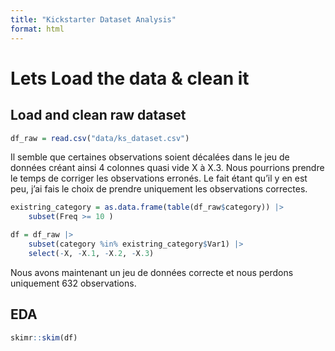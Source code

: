 ```yaml
---
title: "Kickstarter Dataset Analysis"
format: html
---
```



# Lets Load the data & clean it

## Load and clean raw dataset
```r
df_raw = read.csv("data/ks_dataset.csv")

```

Il semble que certaines observations soient décalées dans le jeu de données créant ainsi 4 colonnes quasi vide X à X.3. Nous pourrions prendre le temps de corriger les observations erronés. Le fait étant qu'il y en est peu, j'ai fais le choix de prendre uniquement les observations correctes.

```r
existring_category = as.data.frame(table(df_raw$category)) |>
    subset(Freq >= 10 )

df = df_raw |>
    subset(category %in% existring_category$Var1) |>
    select(-X, -X.1, -X.2, -X.3)
```

Nous avons maintenant un jeu de données correcte et nous perdons uniquement 632 observations.

## EDA
```r
skimr::skim(df)
```
